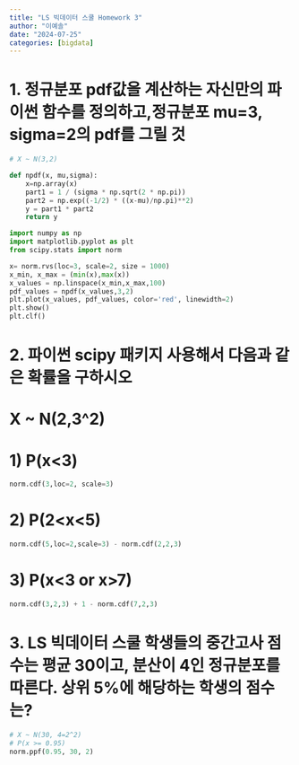 ```yaml
---
title: "LS 빅데이터 스쿨 Homework 3"
author: "이예솔"
date: "2024-07-25"
categories: [bigdata]
---
```

# 1. 정규분포 pdf값을 계산하는 자신만의 파이썬 함수를 정의하고,정규분포 mu=3, sigma=2의 pdf를 그릴 것
```python
# X ~ N(3,2)

def npdf(x, mu,sigma):
    x=np.array(x)
    part1 = 1 / (sigma * np.sqrt(2 * np.pi))
    part2 = np.exp((-1/2) * ((x-mu)/np.pi)**2)
    y = part1 * part2
    return y

import numpy as np
import matplotlib.pyplot as plt
from scipy.stats import norm

x= norm.rvs(loc=3, scale=2, size = 1000)
x_min, x_max = (min(x),max(x))
x_values = np.linspace(x_min,x_max,100)
pdf_values = npdf(x_values,3,2)
plt.plot(x_values, pdf_values, color='red', linewidth=2)
plt.show()
plt.clf()

```

# 2. 파이썬 scipy 패키지 사용해서 다음과 같은 확률을 구하시오
# X ~ N(2,3^2)
# 1) P(x<3)
```python
norm.cdf(3,loc=2, scale=3)
```

# 2) P(2<x<5)
```python
norm.cdf(5,loc=2,scale=3) - norm.cdf(2,2,3)
```

# 3) P(x<3 or x>7)
```python
norm.cdf(3,2,3) + 1 - norm.cdf(7,2,3)
```

# 3. LS 빅데이터 스쿨 학생들의 중간고사 점수는 평균 30이고, 분산이 4인 정규분포를 따른다. 상위 5%에 해당하는 학생의 점수는?
```python
# X ~ N(30, 4=2^2) 
# P(x >= 0.95)
norm.ppf(0.95, 30, 2)
```
